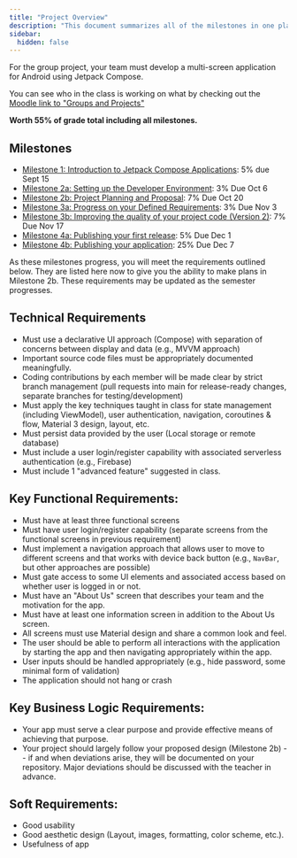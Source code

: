 ```yaml
---
title: "Project Overview"
description: "This document summarizes all of the milestones in one place."
sidebar:
  hidden: false
---
```


For the group project, your team must develop a multi-screen application for Android using Jetpack Compose.

You can see who in the class is working on what by checking out the [Moodle link to "Groups and Projects"](https://moodle.johnabbott.qc.ca/mod/page/view.php?id=23152)

**Worth 55% of grade total including all milestones.**

[m1]: /5A6-F23/project/milestone-1
[m2a]: /5A6-F23/project/milestone-2#oct-6-repository-cicd
[m2b]: /5A6-F23/project/milestone-2#oct-20-project-design--risk-analysis
[m3a]: /5A6-F23/project/milestone-3a
[m3b]: /5A6-F23/project/milestone-3b
[m4a]: /5A6-F23/project/milestone-4a
[m4b]: /5A6-F23/project/milestone-4b

## Milestones

  - [Milestone 1: Introduction to Jetpack Compose Applications][m1]: 5% due Sept 15
  - [Milestone 2a: Setting up the Developer Environment][m2a]: 3% Due Oct 6
  - [Milestone 2b: Project Planning and Proposal][m2b]: 7% Due Oct 20
  - [Milestone 3a: Progress on your Defined Requirements][m3a]: 3% Due Nov 3
  - [Milestone 3b: Improving the quality of your project code (Version 2)][m3b]: 7% Due Nov 17
  - [Milestone 4a: Publishing your first release][m4a]: 5% Due Dec 1
  - [Milestone 4b: Publishing your application][m4b]: 25% Due Dec 7

As these milestones progress, you will meet the requirements outlined below. They are listed here now to give you the ability to make plans in Milestone 2b. These requirements may be updated as the semester progresses.

## Technical Requirements

- Must use a declarative UI approach (Compose) with separation of concerns between display and data (e.g., MVVM approach)
- Important source code files must be appropriately documented meaningfully. 
- Coding contributions by each member will be made clear by strict branch management (pull requests into main for release-ready changes, separate branches for testing/development)
- Must apply the key techniques taught in class for state management (including ViewModel), user authentication, navigation, coroutines & flow, Material 3 design, layout, etc.
- Must persist data provided by the user (Local storage or remote database)
- Must include a user login/register capability with associated serverless authentication (e.g., Firebase)
- Must include 1 "advanced feature" suggested in class.

## Key Functional Requirements:

- Must have at least three functional screens
- Must have user login/register capability (separate screens from the functional screens in previous requirement)
- Must implement a navigation approach that allows user to move to different screens and that works with device back button (e.g., `NavBar`, but other approaches are possible)
- Must gate access to some UI elements and associated access based on whether user is logged in or not.
- Must have an "About Us" screen that describes your team and the motivation for the app. 
- Must have at least one information screen in addition to the About Us screen.
- All screens must use Material design and share a common look and feel.
- The user should be able to perform all interactions with the application by starting the app and then navigating appropriately within the app.
- User inputs should be handled appropriately (e.g., hide password, some minimal form of validation)
- The application should not hang or crash

## Key Business Logic Requirements:

- Your app must serve a clear purpose and provide effective means of achieving that purpose.
- Your project should largely follow your proposed design (Milestone 2b) -- if and when deviations arise, they will be documented on your repository. Major deviations should be discussed with the teacher in advance.

## Soft Requirements:

- Good usability
- Good aesthetic design (Layout, images, formatting, color scheme, etc.). 
- Usefulness of app
